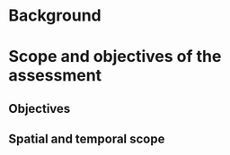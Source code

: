 # Background

# Scope and objectives of the assessment

## Objectives {#objectives}

## Spatial and temporal scope {#scope}

